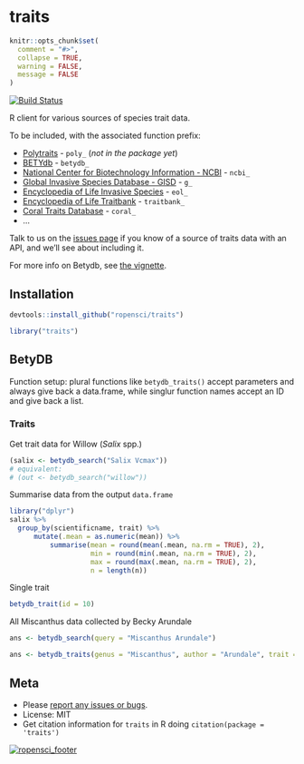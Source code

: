 traits
=======

```r
knitr::opts_chunk$set(
  comment = "#>",
  collapse = TRUE,
  warning = FALSE,
  message = FALSE
)
```

[![Build Status](https://travis-ci.org/ropensci/traits.svg?branch=master)](https://travis-ci.org/ropensci/traits)

R client for various sources of species trait data.

To be included, with the associated function prefix:

* [Polytraits](http://polytraits.lifewatchgreece.eu/download-api) - `poly_` (_not in the package yet_)
* [BETYdb](http://www.betydb.org) - `betydb_`
* [National Center for Biotechnology Information - NCBI](http://www.ncbi.nlm.nih.gov/) - `ncbi_`
* [Global Invasive Species Database - GISD](http://www.issg.org/database/welcome/) - `g_`
* [Encyclopedia of Life Invasive Species](link) - `eol_`
* [Encyclopedia of Life Traitbank](link) - `traitbank_`
* [Coral Traits Database](http://coraltraits.org/) - `coral_`
* ...

Talk to us on the [issues page](https://github.com/ropensci/traits/issues) if you know of a source of traits data with an API, and we'll see about including it.

For more info on Betydb, see [the vignette](vignettes/betydb.Rmd).

## Installation

```r
devtools::install_github("ropensci/traits")
```

```r
library("traits")
```

## BetyDB

Function setup: plural functions like `betydb_traits()` accept parameters and always give back a data.frame, while singlur function names accept an ID and give back a list. 

### Traits

Get trait data for Willow (_Salix_ spp.)

```r
(salix <- betydb_search("Salix Vcmax"))
# equivalent: 
# (out <- betydb_search("willow"))
```

Summarise data from the output `data.frame`

```r
library("dplyr")
salix %>%
  group_by(scientificname, trait) %>%
      mutate(.mean = as.numeric(mean)) %>%
          summarise(mean = round(mean(.mean, na.rm = TRUE), 2),
                    min = round(min(.mean, na.rm = TRUE), 2),
                    max = round(max(.mean, na.rm = TRUE), 2),
                    n = length(n))

```

Single trait

```r
betydb_trait(id = 10)
```

All Miscanthus data collected by Becky Arundale 

```r
ans <- betydb_search(query = "Miscanthus Arundale")

ans <- betydb_traits(genus = "Miscanthus", author = "Arundale", trait = "yield")
```


## Meta

* Please [report any issues or bugs](https://github.com/ropensci/traits/issues).
* License: MIT
* Get citation information for `traits` in R doing `citation(package = 'traits')`

[![ropensci_footer](http://ropensci.org/public_images/github_footer.png)](http://ropensci.org)
